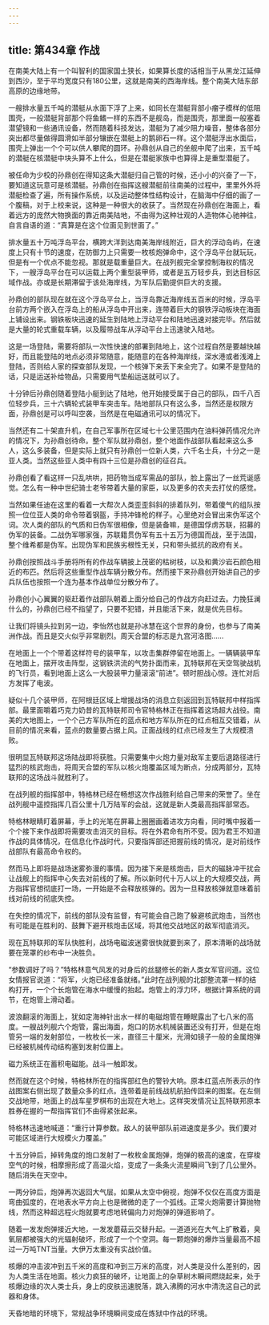 ```yaml
---
---
---
```

title: 第434章 作战
---



在南美大陆上有一个叫智利的国家国土狭长，如果算长度的话相当于从黑龙江延伸到西沙，至于平均宽度只有180公里，这就是南美的西海岸线。整个南美大陆东部高原的边缘地带。

一艘排水量五千吨的潜艇从水面下浮了上来，如同长在潜艇背部小瘤子模样的低阻围壳，一般潜艇背部那个将鱼鳍一样的东西不是舰岛，而是围壳，那里面一般塞着潜望镜和一些通讯设备，然而随着科技发达，潜艇为了减少阻力噪音，整体各部分突出都尽量做得圆滑如半部分镶嵌在潜艇上的鹅卵石一样。这个潜艇浮出水面后，围壳上弹出一个个可以供人攀爬的圆环。孙鼎创从自己的坐舰中爬了出来，五千吨的潜艇在核潜艇中块头算不上什么，但是在潜艇家族中也算得上是重型潜艇了。

被任命为少校的孙鼎创在得知这条大潜艇归自己管的时候，还小小的兴奋了一下，要知道这玩意可是核潜艇。孙鼎创在指挥这艘潜艇前往南美的过程中，里里外外将潜艇检查了遍，所有操作系统，以及运动整体性结构设计，在脑海中仔细的画了一个腹稿，对于上校来说，这种是一种很大的收获了。当然现在孙鼎创在海面上，看着远方的庞然大物换面的靠近南美陆地，不由得为这种壮观的人造物体心驰神往，自言自语的道：“真算是在这个位面见到世面了。”

排水量五十万吨浮岛平台，横跨大洋到达南美海岸线附近，巨大的浮动岛屿，在速度上只有十节的速度，在防御力上只需要一枚核炮弹命中，这个浮岛平台就玩玩，但是有一个优点不能忽视。那就是载重量巨大。在战列舰完全掌控制海权的情况下，一艘浮岛平台在可以运载上两个重型装甲师，或者是五万轻步兵，到达目标区域作战。亦或是长期滞留于该处海岸线，为军队后勤提供巨大的支援。

孙鼎创的部队现在就在这个浮岛平台上，当浮岛靠近海岸线五百米的时候，浮岛平台前方两个嵌入在浮岛上的船从浮岛中开出来，连带着巨大的钢铁浮动板块在海面上铺设出来。钢铁板块迅速的延生到陆地上浮动平台和陆地迅速对接完毕。然后就是大量的轮式重载车辆，以及履带战车从浮动平台上迅速驶入陆地。

这是一场登陆，需要将部队一次性快速的部署到陆地上，这个过程自然是要越快越好，而且能登陆的地点必须非常随意，能随意的在各种海岸线，深水港或者浅滩上登陆，否则给人家的探查部队发现，一个核弹下来丢下来全完了。如果不是登陆的话，只是运送补给物品，只需要用气垫船运送就可以了。

十分钟后孙鼎创随着登陆小艇到达了陆地，他开始接受属于自己的部队，四千八百位轻步兵，三十六辆轮式装甲车突击车。陆地部队只有这么多，当然还是权限方面，孙鼎创是可以呼叫空袭，当然是在电磁通讯可以的情况下。

当然还有二十架直升机，在自己军事所在区域七十公里范围内在油料弹药情况允许的情况下，为孙鼎创待命。整个军队就孙鼎创，整个地面作战部队看起来这么多人，这么多装备，但是实际上就只有孙鼎创一位新人类，六千名士兵，十分之一是亚人类。当然这些亚人类中有四十三位是孙鼎创的征召兵。

孙鼎创看了看这样一只乱哄哄，把药物当成军需品的部队，脸上露出了一丝荒诞感觉。怎么有一种中世纪骑士老爷带着大量的家臣，以及更多的农夫去打仗的感觉。

当然如果任迪在这里的看着一大帮次人类歪歪斜斜的排着队列，带着傻气的组队按照一位位亚人类的命令带着钢盔，手持冲锋枪的样子。心里绝对会冒出来伪军这个词。次人类的部队的气质和日伪军很相像，但是装备嘛，是德国俘虏苏联，招募的伪军的装备。二战伪军哪家强，苏联籍贯伪军有五十五万为德国而战，至于法国，整个维希都是伪军。出现伪军和民族劣根性无关，只和带头抵抗的政府有关。

孙鼎创按照战斗手册将所有的作战车辆披上茂密的枯树枝，以及和黄沙岩石颜色相近的布匹。然后将这些重型作战车辆分散分布。然而接下来孙鼎创开始讲自己的步兵队伍也按照一个连为基本作战单位分散分布了。

孙鼎创小心翼翼的驱赶着作战部队朝着上面分给自己的作战方向赶过去。力挽狂澜什么的，孙鼎创已经不指望了，只要不犯错，并且能活下来，就是优先目标。

让我们将镜头拉到另一边，李怡然也就是孙冰慧在这个世界的身份，也参与了南美洲作战。而且是交火似乎非常剧烈。周天合盟的标志是九宫河洛图……

在地面上一个个带着这样符号的装甲车，以攻击集群停留在地面上。一辆辆装甲车在地面上，摆开攻击阵型，这钢铁洪流的气势扑面而来，瓦特联邦在天空驾驶战机的飞行员，看到地面上这么一大股装甲力量滚滚“前进”。顿时胆战心惊。连忙对后方发挥了电波。

疑似十几个装甲师，在阿根廷区域上增援战场的消息立刻返回到瓦特联邦中样指挥部。最里面嚼着巧克力奶昔的瓦特联邦司令官特格林正在指挥着这场超大战役。南美的大地图上，一个个己方军队所在的蓝点和地方军队所在的红点相互交错着，从目前的情况来看，蓝点的数量要占据上风。正面战线的红点已经发生了大规模溃败。

很明显瓦特联邦这场陆战即将获胜。只需要集中火炮力量对敌军主要后退路径进行猛烈的核武炮击，将周天合盟的军队以核火炮覆盖区域为断点，分成两部分，瓦特联邦的这场战斗就胜利了。

在战列舰的指挥部中，特格林已经在畅想这次作战胜利给自己带来的荣誉了。坐在战列舰中遥控指挥几百公里十几万陆军的会战，这就是新人类最高指挥部常态。

特格林眼睛盯着屏幕，手上的光笔在屏幕上圈圈画着进攻方向看，同时嘴中报着一个个接下来作战即将需要攻击消灭的目标。将在外君命有所不受。因为君王不知道作战的具体情况，在信息化作战时代，只要指挥部还把握前线的情况，是对前线作战部队有最高命令权的。

然而马上即将是战场迷雾弥漫的事情。因为接下来是核炮击，巨大的磁脉冲干扰会让战舰上的指挥中心失去对前线的了解。所以新时代十万人以上的大规模交战，两方指挥官想彻底打一场，一开始是不会释放核弹的。因为一旦释放核弹就意味着前线对前线的彻底失控。

在失控的情况下，前线的部队没有监督，有可能会自己跑了躲避核武炮击，当然也有可能是在胜利的、鼓舞下避开核炮击区域，将其他交战地区的敌军彻底消灭。

现在瓦特联邦的军队快胜利，战场电磁波迷雾很快就要到来了，原本清晰的战场就要在笼罩的纱布中一决胜负。

“参数调好了吗？”特格林意气风发的对身后的丝腿修长的新人类女军官问道。这位女情报官说道：“将军，火炮已经准备就绪。”此时在战列舰的北部整流罩一样的结构打开，一个个长炮管在海水中缓慢的抬起。炮管上的浮力环，根据计算系统的调节，在炮管上滑动着。

波浪翻滚的海面上，犹如定海神针出水一样的电磁炮管在睡眠露出了七八米的高度。一艘战列舰六个炮管，露出海面，炮口的防水机械装置还没有打开，但是在炮管另一端的发射部位，一枚枚长一米，直径三十厘米，光滑如镜子一般的金属炮弹已经被机械传动结构塞到发射位置上。

磁力系统正在蓄积电磁能。战斗一触即发。

然而就在这个时候，特格林所在的指挥部红色的警铃大响。原本红蓝点所表示的作战图案右侧出现了数量众多的红点。连带着是前线战机航拍传回来的图案。在左侧交战地带，地面上的战车星罗棋布的出现在大地上。这样突发情况让瓦特联邦原本胜券在握的一帮指挥官们不由得紧张起来。

特格林迅速地喊道：“重行计算参数。敌人的装甲部队前进速度是多少。我们要对可能区域进行大规模火力覆盖。”

十五分钟后，掉转角度的炮口发射了一枚枚金属炮弹，炮弹的极高的速度，在穿梭空气的时候，相摩擦形成了高温火焰，变成了一条条火流星瞬间飞到了几公里外。随后消失在天空中。

一两分钟后，炮弹再次返回大气层。如果从太空中俯视，炮弹不仅仅在高度方面是弯曲弧度的，在地表水平方向上也是微微的走了一个弧线。正常火炮需要计算抛物线，然而这种超远程火炮就要考虑地转偏向力对炮弹的弹道影响了。

随着一发发炮弹接近大地，一发发蘑菇云交替升起。一道道光在大气上扩散着，臭氧层都被强大的光辐射破坏，形成了一个个空洞。每一颗炮弹的爆炸当量最高不超过一万吨TNT当量。大伊万太重没有实战价值。

核爆的冲击波冲到五千米的高度和冲到三万米的高度，对人类是没什么差别的，因为人类生活在地面。核火力疯狂的破坏，让地面上的杂草树木瞬间燃烧起来，处于核爆边缘的次人类士兵，身上的皮肤迅速脱落，跳入沸腾的河水中清洗这自己的武器和身体。

天昏地暗的环境下，常规战争环境瞬间变成在炼狱中作战的环境。